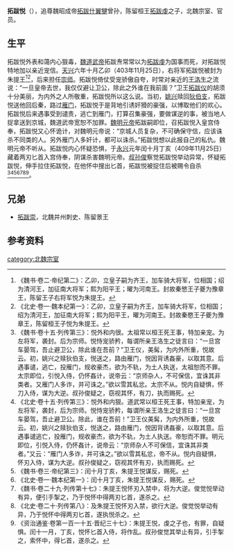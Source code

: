 '''拓跋悦'''（{{bd|？||409年| 11月25日|catIdx=y}}），追尊魏昭成帝[[拓跋什翼犍|拓跋什翼犍]]曾孙，陈留桓王[[拓跋虔|拓跋虔]]之子，北魏宗室、官员。

==生平==
拓跋悦外表和蔼内心狠毒，[[魏道武帝|魏道武帝]]拓跋焘常常以为[[拓跋虔|拓跋虔]]为国事而死，对拓跋悦特地加以亲近宠信。[[天兴_(北魏)|天兴]]六年十月乙卯（403年11月25日），右将军拓跋悦被封为朱提王<ref>《魏书·卷二·帝纪第二》：乙卯，立皇子嗣为齐王，加车骑大将军，位相国；绍为清河王，加征南大将军；熙为阳平王；曜为河南王。封故秦慜王子夔为豫章王，陈留王子右将军悦为朱提王。</ref><ref>《北史·卷一·魏本纪第一》：乙卯，立皇子嗣为齐王，加车骑大将军，位相国；绍为清河王，加征南大将军；熙为阳平王，曜为河南王。封故秦愍王子夔为豫章王，陈留桓王子悦为朱提王。</ref>，后来担任[[宗师|宗师]]。拓跋悦倚仗受宠骄傲自夸，时常对亲近的[[王洛生|王洛生]]之流说：“一旦皇帝去世，我仅仅避让卫公，除此之外谁在我前面？”卫王[[拓跋仪|拓跋仪]]的胡须十分美丽，为内外之人所敬重，拓跋悦所以这么说。当初，[[姚兴|姚兴]]赎回[[狄伯支|狄伯支]]，拓跋悦送他回后秦，路过[[雁门|雁门]]，拓跋悦于是背地引诱奸猾的豪强，以博取他们的欢心。拓跋悦后来遇事受到谴责，逃亡到雁门，打算召集豪强，要做谋逆的事，被当地人捉拿送到京城，魏道武帝宽恕不加罪。[[魏明元帝|魏明元帝]]拓跋嗣即位，召拓跋悦入皇宫侍奉，拓跋悦又心怀诡计，对魏明元帝说：“京城人员复杂，不可确保守信，应该诛杀不同类的人。另外雁门人多奸计，都可以诛杀。”拓跋悦想以此报自己的私仇。魏明元帝不听从。拓跋悦内心怀疑恐惧，于[[永兴_(拓跋嗣)|永兴]]元年闰十月丁亥（409年11月25日）藏着两刃匕首入宫侍奉，阴谋杀害魏明元帝。[[叔孙俊|叔孙俊]]察觉拓跋悦举动异常，怀疑拓跋悦，伸手拉住拓跋悦，在他怀中搜出匕首，拓跋悦被捉住后被赐令自杀<ref>《魏书·卷十五·列传第三》：悦外和内很。太祖常以桓王死王事，特加亲宠。为左将军，袭封。后为宗师。悦恃宠骄矜，每谓所亲王洛生之徒言曰：“一旦宫车晏驾，吾止避卫公，除此谁在吾前？”卫王仪，美髯，为内外所重，悦故云。初，姚兴之赎狄伯支，悦送之，路由雁门，悦因背诱姦豪，以取其意。后遇事谴，逃亡，投雁门，规收豪杰，欲为不轨，为土人执送，太祖恕而不罪。太宗即位，引悦入侍，仍怀姦计，说帝云：“京师杂人，不可保信，宜诛其非类者。又雁门人多诈，并可诛之。”欲以雪其私忿。太宗不从。悦内自疑惧，怀刀入侍，谋为大逆。叔孙俊疑之，窃视其怀，有刀，执而赐死。</ref><ref>《北史·卷十五·列传第三》：悦外和内狠。道武常以桓王死王事，特加亲宠，为左将军，袭封，后为宗师。悦恃宠骄矜，每谓所亲王洛生之徒言曰：“一旦宫车晏驾，吾止避卫公。除此，谁在吾前！”卫王仪美髯，为内外所重，悦故云。初，姚兴之赎狄伯支，悦送之，路由雁门，悦因背诱姦豪，以取其意。后遇事谴逃亡，投雁门，规收豪杰，欲为不轨，为土人执送。帝恕而不罪。明元即位，引悦入侍，仍怀姦计，说帝云：“京师杂人不可保信，宜诛其非类者。”又云：“雁门人多诈，并可诛之。”欲以雪其私忿，帝不从。悦内自疑惧，怀刃入侍，谋为大逆。叔孙俊疑之，窃视其怀有刃，执而赐死。</ref><ref>《魏书·卷三·帝纪第三》：闰十月丁亥，朱提王悦谋反，赐死。</ref><ref>《北史·卷一·魏本纪第一》：闰十月丁亥，朱提王悦谋反，赐死。</ref><ref>《魏书·卷二十九·列传第十七》：朱提王悦怀刃入禁中，将为大逆。俊觉悦举动有异，便引手掣之，乃于悦怀中得两刃匕首，遂杀之。</ref><ref>《北史·卷二十·列传第八》：及朱提王悦怀刃入禁，欲行大逆。俊觉悦举动有异，乃于悦怀中得两刃匕首，遂执悦杀之。</ref><ref>《资治通鉴·卷第一百一十五·晋纪三十七》：朱提王悦，虔之子也，有罪，自疑惧。闰十一月，丁亥，悦怀匕首入侍，将作乱。叔孙俊觉其举止有异，引手掣之，索怀中，得匕首，遂杀之。</ref>。

==兄弟==
*[[拓跋崇_(陈留王)|拓跋崇]]，北魏并州刺史、陈留景王

==参考资料==
{{reflist}}

[[category:北魏宗室|category:北魏宗室]]